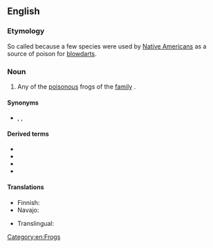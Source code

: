 ==English==

===Etymology===
So called because a few species were used by [[Native American]]s as a source of poison for [[blowdart]]s.

===Noun===
{{wikipedia}}
{{en-noun}}

# Any of the [[poisonous]] frogs of the [[family]] {{taxlink|Dendrobatidae|family}}.

====Synonyms====
* {{sense|frog in Dendrobatidae}} {{l|en|poison arrow frog}}, {{vern|dart frog}}, {{vern|poison frog}}

====Derived terms====
* {{vern|green and black poison-dart frog}}
* {{vern|imitator poison-dart frog}}
* {{vern|strawberry poison-dart frog}}
* {{vern|yellow poison-dart}}

====Translations====
{{trans-top|frog of the family Dendrobatidae}}
* Finnish: {{t|fi|nuolimyrkkysammakko}}
* Navajo: {{t|nv|Shádiʼááhdę́ę́ʼ chʼał kʼaasdáhígíí}}
{{trans-mid}}
* Translingual: {{t|mul|Dendrobatidae}}
{{trans-bottom}}

[[Category:en:Frogs]]